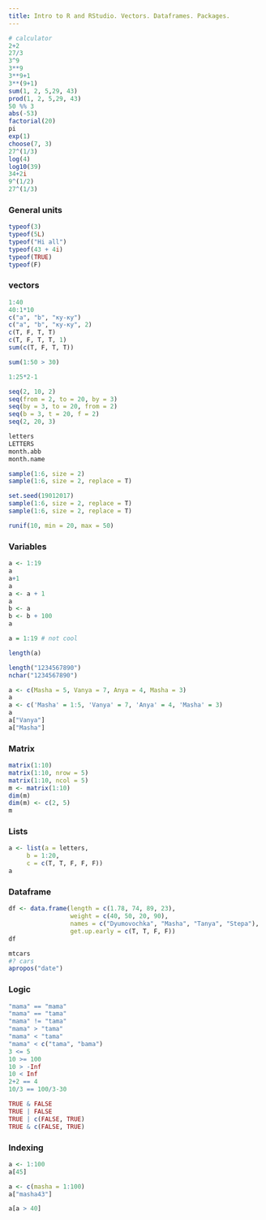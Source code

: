 ```yaml
---
title: Intro to R and RStudio. Vectors. Dataframes. Packages.
---
```

```r
# calculator
2+2
27/3
3^9
3**9
3**9+1
3**(9+1)
sum(1, 2, 5,29, 43)
prod(1, 2, 5,29, 43)
50 %% 3
abs(-53)
factorial(20)
pi
exp(1)
choose(7, 3)
27^(1/3)
log(4)
log10(39)
34+2i
9^(1/2)
27^(1/3)
```

### General units
```r
typeof(3)
typeof(5L)
typeof("Hi all")
typeof(43 + 4i)
typeof(TRUE)
typeof(F)
```

### vectors
```r
1:40
40:1*10
c("a", "b", "ку-ку")
c("a", "b", "ку-ку", 2)
c(T, F, T, T)
c(T, F, T, T, 1)
sum(c(T, F, T, T))

sum(1:50 > 30)

1:25*2-1

seq(2, 10, 2)
seq(from = 2, to = 20, by = 3)
seq(by = 3, to = 20, from = 2)
seq(b = 3, t = 20, f = 2)
seq(2, 20, 3)

letters
LETTERS
month.abb
month.name

sample(1:6, size = 2)
sample(1:6, size = 2, replace = T)

set.seed(19012017)
sample(1:6, size = 2, replace = T)
sample(1:6, size = 2, replace = T)

runif(10, min = 20, max = 50)
```

### Variables
```r
a <- 1:19
a
a+1
a
a <- a + 1
a
b <- a
b <- b + 100
a

a = 1:19 # not cool

length(a)

length("1234567890")
nchar("1234567890")

a <- c(Masha = 5, Vanya = 7, Anya = 4, Masha = 3)
a
a <- c('Masha' = 1:5, 'Vanya' = 7, 'Anya' = 4, 'Masha' = 3)
a
a["Vanya"]
a["Masha"]
```

### Matrix
```r
matrix(1:10)
matrix(1:10, nrow = 5)
matrix(1:10, ncol = 5)
m <- matrix(1:10)
dim(m)
dim(m) <- c(2, 5)
m
```

### Lists
```r
a <- list(a = letters,
     b = 1:20,
     c = c(T, T, F, F, F))
a
```
### Dataframe
```r
df <- data.frame(length = c(1.78, 74, 89, 23),
                 weight = c(40, 50, 20, 90), 
                 names = c("Dyumovochka", "Masha", "Tanya", "Stepa"),
                 get.up.early = c(T, T, F, F))
df

mtcars
#? cars
apropos("date")
```

### Logic
```r
"mama" == "mama"
"mama" == "tama"
"mama" != "tama"
"mama" > "tama"
"mama" < "tama"
"mama" < c("tama", "bama")
3 <= 5
10 >= 100
10 > -Inf
10 < Inf
2+2 == 4
10/3 == 100/3-30

TRUE & FALSE
TRUE | FALSE
TRUE | c(FALSE, TRUE)
TRUE & c(FALSE, TRUE)
```

### Indexing
```r
a <- 1:100
a[45]

a <- c(masha = 1:100)
a["masha43"]

a[a > 40]
```



